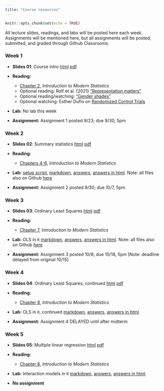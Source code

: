 ```yaml
---
title: "Course resources"
---
```


```r
knitr::opts_chunk$set(echo = TRUE)
```

<!-- <p style="color: #ba5e00"><b>TO UPDATE THIS PAGE:</b> Open and edit the <b>resources.Rmd</b> file, in the project root, to delete this placeholder text and customize with your own!</p> -->

All lecture slides, readings, and labs will be posted here each week. Assignments will be mentioned here, but all assignments will be posted, submitted, and graded through Github Classrooms.

### Week 1

- **Slides 01**: Course intro [html](slides/01-intro/01-intro.html) [pdf](slides/01-intro/01-intro.pdf)

- **Reading:** 
  + [Chapter 2](https://openintro-ims.netlify.app/data-design.html), _Introduction to Modern Statistics_
  + Optional reading: Rolf et al. (2021) ["Representation matters"](https://arxiv.org/abs/2103.03399)
  + Optional reading/watching: ["Gender shades"](http://gendershades.org/)
  + Optional watching: Esther Duflo on [Randomized Control Trials](https://www.youtube.com/watch?v=0zvrGiPkVcs)

- **Lab:** No lab this week
  
- **Assignment:** Assignment 1 posted 9/23; due 9/30, 5pm


### Week 2

- **Slides 02**: Summary statistics [html](slides/02-summstats/02-summstats.html) [pdf](slides/02-summstats/02-summstats.pdf)

- **Reading:** 
  + [Chapters 4-6](https://openintro-ims.netlify.app/data-design.html), _Introduction to Modern Statistics_

- **Lab:** [setup script](https://www.dropbox.com/s/2pwolalmlai8n5m/_common.R?dl=0), [markdown](labs/02-week-two/week-2-lab.Rmd), [answers](labs/02-week-two/week-2-lab-answers.Rmd), [answers in html](labs/02-week-two/week-2-lab-answers.html). Note: all files also on Github [here](https://github.com/tcarleton/EDS-222-stats)
  
- **Assignment:** Assignment 2 posted 9/30; due 10/7, 5pm

### Week 3

- **Slides 03**: Ordinary Least Squares [html](slides/03-ols/03-ols.html) [pdf](slides/03-ols/03-ols.pdf)

- **Reading:** 
  + [Chapter 7](https://openintro-ims.netlify.app/data-design.html), _Introduction to Modern Statistics_

- **Lab:** OLS in `R` [markdown](labs/03-week-three/week-3-lab.Rmd), [answers](labs/03-week-three/week-3-lab-answers.Rmd), [answers in html](labs/03-week-three/week-3-lab-answers.html). Note: all files also on Github [here](https://github.com/tcarleton/EDS-222-stats)
  
- **Assignment:** Assignment 3 posted 10/8; due 10/18, 5pm [Note: deadline delayed from original 10/15]


### Week 4

- **Slides 04**: Ordinary Least Squares, continued [html](slides/04-ols-contd/04-ols-contd.html) [pdf](slides/04-ols-contd/04-ols-contd.pdf)

- **Reading:** 
  + [Chapter 8](https://openintro-ims.netlify.app/data-design.html), _Introduction to Modern Statistics_

- **Lab:** OLS in `R`, continued [markdown](labs/04-week-four/week-4-lab.Rmd), [answers](labs/04-week-four/week-4-lab-answers.Rmd), [answers in html](labs/04-week-four/week-4-lab-answers.html).
  
- **Assignment:** Assignment 4 DELAYED until after midterm

### Week 5

- **Slides 05**: Multiple linear regression [html](slides/05-multiplereg/05-multiplereg.html) [pdf](slides/05-multiplereg/05-multiplereg.pdf)

- **Reading:** 
  + [Chapter 8](https://openintro-ims.netlify.app/data-design.html), _Introduction to Modern Statistics_

- **Lab:** Interaction models in `R` [markdown](labs/05-week-five/week-5-lab.Rmd), [answers](labs/05-week-five/week-5-lab-answers.Rmd), [answers in html](labs/05-week-five/week-5-lab-answers.html).
  
- **No assignment** 

<!--
-   RStudio's [`distill` website](https://rstudio.github.io/distill/)
-   Inspiration and examples from the [distillery](https://distillery.rbind.io/showcase.html)
-->
